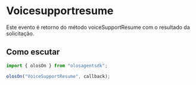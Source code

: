 # Voicesupportresume

Este evento é retorno do método voiceSupportResume com o resultado da solicitação.

## Como escutar

```js copy
import { olosOn } from "olosagentsdk";

olosOn("VoiceSupportResume", callback);
```

